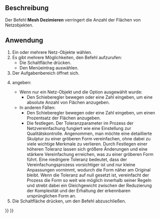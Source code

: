 <languages/>

{{Docnav/de
|[[Mesh_Smoothing/de|Glätten]]
|[[Mesh_Scale/de|Skalieren]]
|[[Mesh_Workbench/de|Mesh]]
|IconL=Mesh_Smoothing.svg
|IconR=Mesh_Scale.svg
|IconC=Workbench_Mesh.svg
}}

{{GuiCommand/de
|Name=Mesh Decimating
|Name/de=Dezimierung...
|MenuLocation=Netze → Dezimieren...
|Workbenches=[[Mesh_Workbench/de|Mesh]]
|Version/de=0.19
}}

<span id="Description"></span>
==Beschreibung==

Der Befehl '''Mesh Dezimieren''' verringert die Anzahl der Flächen von Netzobjekten.

<span id="Usage"></span>
==Anwendung==

# Ein oder mehrere Netz-Objekte wählen.
# Es gibt mehrere Möglichkeiten, den Befehl aufzurufen:
#* Die Schaltfläche {{Button|[[Image:Mesh_Decimating.svg|16px]] [[Mesh_Decimating/de|Dezimierung...]]}} drücken.
#* Den Menüeintrag {{MenuCommand|Netze → [[Image:Mesh_Decimating.svg|16px]] Dezimierung...}} auswählen.
# Der Aufgabenbereich {{MenuCommand|Ausdünnung}} öffnet sich.
# {{MenuCommand|Reduzierung}} angeben:
#* Wenn nur ein Netz-Objekt und die Option {{MenuCommand|Absolute Anzahl}} ausgewählt wurde:
#** Den Schieberegler bewegen oder eine Zahl eingeben, um eine absolute Anzahl von Flächen anzugeben.
#* In anderen Fällen:
#** Den Schieberegler bewegen oder eine Zahl eingeben, um einen Prozentsatz der Flächen anzugeben.
#** Die {{MenuCommand|Toleranz}} festlegen. Der Toleranzparameter im Prozess der Netzvereinfachung fungiert wie eine Einstellung zur Qualitätskontrolle. Angenommen, man möchte eine detaillierte Skulptur zu einer gröberen Form vereinfachen, ohne dabei zu viele wichtige Merkmale zu verlieren. Durch Festlegen einer höheren Toleranz lassen sich größere Änderungen und eine stärkere Vereinfachung erreichen, was zu einer gröberen Form führt. Eine niedrigere Toleranz bedeutet, dass der Vereinfachungsprozess vorsichtiger ist und nur kleine Anpassungen vornimmt, wodurch die Form näher am Original bleibt. Wenn die Toleranz auf null gesetzt ist, vereinfacht der Prozess die Form so weit wie möglich innerhalb seiner Regeln und strebt dabei ein Gleichgewicht zwischen der Reduzierung der Komplexität und der Erhaltung der erkennbaren ursprünglichen Form an.
# Die Schaltfläche {{Button|OK}} drücken, um den Befehl abzuschließen.


{{Docnav/de
|[[Mesh_Smoothing/de|Glätten]]
|[[Mesh_Scale/de|Skalieren]]
|[[Mesh_Workbench/de|Mesh]]
|IconL=Mesh_Smoothing.svg
|IconR=Mesh_Scale.svg
|IconC=Workbench_Mesh.svg
}}

{{Mesh Tools navi{{#translation:}}}}
{{Userdocnavi{{#translation:}}}}